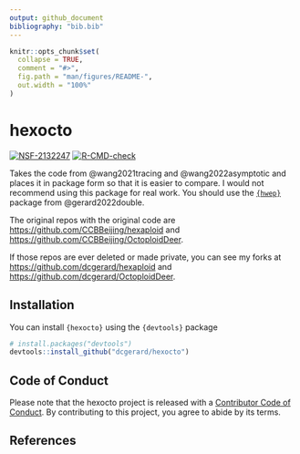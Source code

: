 ```yaml
---
output: github_document
bibliography: "bib.bib"
---
```


<!-- README.md is generated from README.Rmd. Please edit that file -->

```r
knitr::opts_chunk$set(
  collapse = TRUE,
  comment = "#>",
  fig.path = "man/figures/README-",
  out.width = "100%"
)
```

# hexocto

<!-- badges: start -->
[![NSF-2132247](https://img.shields.io/badge/NSF-2132247-blue.svg)](https://nsf.gov/awardsearch/showAward?AWD_ID=2132247)
[![R-CMD-check](https://github.com/dcgerard/hexocto/actions/workflows/R-CMD-check.yaml/badge.svg)](https://github.com/dcgerard/hexocto/actions/workflows/R-CMD-check.yaml)
<!-- badges: end -->

Takes the code from @wang2021tracing and @wang2022asymptotic and places it in package form so that it is easier to compare. I would not recommend using this package for real work. You should use the [`{hwep}`](https://cran.r-project.org/package=hwep) package from @gerard2022double.

The original repos with the original code are <https://github.com/CCBBeijing/hexaploid> and <https://github.com/CCBBeijing/OctoploidDeer>.

If those repos are ever deleted or made private, you can see my forks at <https://github.com/dcgerard/hexaploid> and <https://github.com/dcgerard/OctoploidDeer>.

## Installation

You can install `{hexocto}` using the `{devtools}` package

``` r
# install.packages("devtools")
devtools::install_github("dcgerard/hexocto")
```

## Code of Conduct

Please note that the hexocto project is released with a [Contributor Code of Conduct](https://contributor-covenant.org/version/2/1/CODE_OF_CONDUCT.html). By contributing to this project, you agree to abide by its terms.

## References
